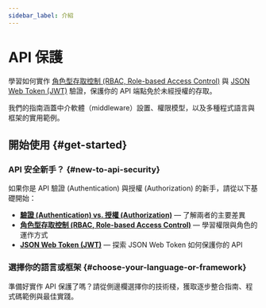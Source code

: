 ```yaml
---
sidebar_label: 介紹
---
```


# API 保護

學習如何實作 [角色型存取控制 (RBAC, Role-based Access Control)](/authorization/role-based-access-control) 與 [JSON Web Token (JWT)](https://auth.wiki/jwt) 驗證，保護你的 API 端點免於未經授權的存取。

我們的指南涵蓋中介軟體（middleware）設置、權限模型，以及多種程式語言與框架的實用範例。

## 開始使用 \{#get-started}

### API 安全新手？ \{#new-to-api-security}

如果你是 API 驗證 (Authentication) 與授權 (Authorization) 的新手，請從以下基礎開始：

- **[驗證 (Authentication) vs. 授權 (Authorization)](/concepts/authn-vs-authz)** — 了解兩者的主要差異
- **[角色型存取控制 (RBAC, Role-based Access Control)](/authorization/role-based-access-control)** — 學習權限與角色的運作方式
- **[JSON Web Token (JWT)](https://auth.wiki/jwt)** — 探索 JSON Web Token 如何保護你的 API

### 選擇你的語言或框架 \{#choose-your-language-or-framework}

準備好實作 API 保護了嗎？請從側邊欄選擇你的技術棧，獲取逐步整合指南、程式碼範例與最佳實踐。
